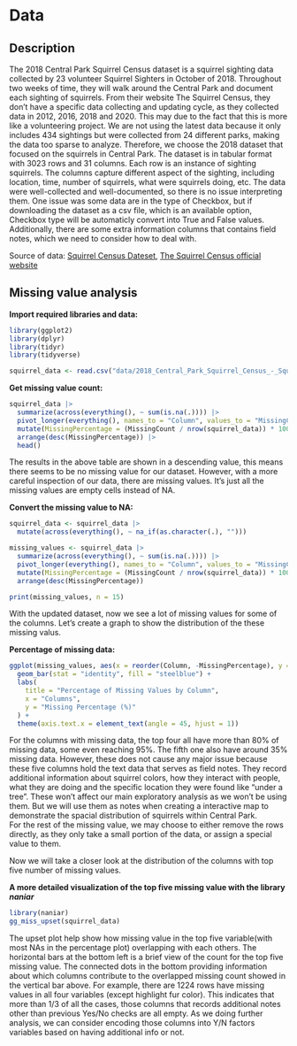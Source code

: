 # Data

## Description

The 2018 Central Park Squirrel Census dataset is a squirrel sighting data collected by 23 volunteer Squirrel Sighters in October of 2018. Throughout two weeks of time, they will walk around the Central Park and document each sighting of squirrels. From their website The Squirrel Census, they don't have a specific data collecting and updating cycle, as they collected data in 2012, 2016, 2018 and 2020. This may due to the fact that this is more like a volunteering project. We are not using the latest data because it only includes 434 sightings but were collected from 24 different parks, making the data too sparse to analyze. Therefore, we choose the 2018 dataset that focused on the squirrels in Central Park. The dataset is in tabular format with 3023 rows and 31 columns. Each row is an instance of sighting squirrels. The columns capture different aspect of the sighting, including location, time, number of squirrels, what were squirrels doing, etc. The data were well-collected and well-documented, so there is no issue interpreting them. One issue was some data are in the type of Checkbox, but if downloading the dataset as a csv file, which is an available option, Checkbox type will be automaticly convert into True and False values. Additionally, there are some extra information columns that contains field notes, which we need to consider how to deal with. 

Source of data: [Squirrel Census Dateset ](https://data.cityofnewyork.us/Environment/2018-Central-Park-Squirrel-Census-Squirrel-Data/vfnx-vebw/about_data), [The Squirrel Census official website](https://www.thesquirrelcensus.com/)

## Missing value analysis


**Import required libraries and data:**
```r
library(ggplot2)
library(dplyr)
library(tidyr)
library(tidyverse)

squirrel_data <- read.csv("data/2018_Central_Park_Squirrel_Census_-_Squirrel_Data_20241120.csv")
```

**Get missing value count:**
```r
squirrel_data |>
  summarize(across(everything(), ~ sum(is.na(.)))) |>
  pivot_longer(everything(), names_to = "Column", values_to = "MissingCount") |>
  mutate(MissingPercentage = (MissingCount / nrow(squirrel_data)) * 100) |>
  arrange(desc(MissingPercentage)) |>
  head()
```
The results in the above table are shown in a descending value, this means there seems to be no missing value for our dataset. However, with a more careful inspection of our data, there are missing values. It's just all the missing values are empty cells instead of NA.

**Convert the missing value to NA:**
```r
squirrel_data <- squirrel_data |>
  mutate(across(everything(), ~ na_if(as.character(.), "")))

missing_values <- squirrel_data |>
  summarize(across(everything(), ~ sum(is.na(.)))) |>
  pivot_longer(everything(), names_to = "Column", values_to = "MissingCount") |>
  mutate(MissingPercentage = (MissingCount / nrow(squirrel_data)) * 100) |>
  arrange(desc(MissingPercentage))

print(missing_values, n = 15)
```
With the updated dataset, now we see a lot of missing values for some of the columns. Let's create a graph to show the distribution of the these missing valus.

**Percentage of missing data:**
```r
ggplot(missing_values, aes(x = reorder(Column, -MissingPercentage), y = MissingPercentage)) +
  geom_bar(stat = "identity", fill = "steelblue") +
  labs(
    title = "Percentage of Missing Values by Column",
    x = "Columns",
    y = "Missing Percentage (%)"
  ) +
  theme(axis.text.x = element_text(angle = 45, hjust = 1))
```
For the columns with missing data, the top four all have more than 80% of missing data, some even reaching 95%. The fifth one also have around 35% missing data. However, these does not cause any major issue because these five columns hold the text data that serves as field notes. They record additional information about squirrel colors, how they interact with people, what they are doing and the specific location they were found like "under a tree". These won't affect our main exploratory analysis as we won't be using them. But we will use them as notes when creating a interactive map to demonstrate the spacial distribution of squirrels within Central Park.\
For the rest of the missing value, we may choose to either remove the rows directly, as they only take a small portion of the data, or assign a special value to them.

Now we will take a closer look at the distribution of the columns with top five number of missing values.

**A more detailed visualization of the top five missing value with the library *naniar***
```r
library(naniar)
gg_miss_upset(squirrel_data) 
```
The upset plot help show how missing value in the top five variable(with most NAs in the percentage plot) overlapping with each others. The horizontal bars at the bottom left is a brief view of the count for the top five missing value. The connected dots in the bottom providing information about which columns contribute to the overlapped missing count showed in the vertical bar above. For example, there are 1224 rows have missing values in all four variables (except highlight fur color). This indicates that more than 1/3 of all the cases, those columns that records additional notes other than previous Yes/No checks are all empty. As we doing further analysis, we can consider encoding those columns into Y/N factors variables based on having additional info or not. 
